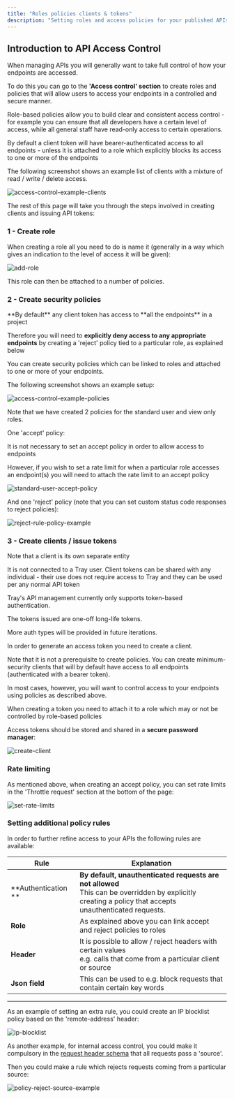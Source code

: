 ```yaml
---
title: "Roles policies clients & tokens"
description: "Setting roles and access policies for your published APIs"
---
```


## Introduction to API Access Control

When managing APIs you will generally want to take full control of how your endpoints are accessed.

To do this you can go to the **'Access control' section** to create roles and policies that will allow users to access your endpoints in a controlled and secure manner.

Role-based policies allow you to build clear and consistent access control - for example you can ensure that all developers have a certain level of access, while all general staff have read-only access to certain operations.

<Warning>
By default a client token will have bearer-authenticated access to all endpoints - unless it is attached to a role which explicitly blocks its access to one or more of the endpoints
</Warning>

The following screenshot shows an example list of clients with a mixture of read / write / delete access. 

![access-control-example-clients](/images/platform/api-management/access-control/7mCyYrGG5CXrkDtOT0ZPkt_access-control-example-clients.png)

The rest of this page will take you through the steps involved in creating clients and issuing API tokens:

### 1 - Create role

When creating a role all you need to do is name it (generally in a way which gives an indication to the level of access it will be given):

![add-role](/images/platform/api-management/access-control/4EnaHGSXnygN4BZGp0pYWn_add-role.png)

This role can then be attached to a number of policies.

### 2 - Create security policies

<Warning>
**By default** any client token has access to **all the endpoints** in a project 

Therefore you will need to **explicitly deny access to any appropriate endpoints** by creating a 'reject' policy tied to a particular role, as explained below
</Warning>

You can create security policies which can be linked to roles and attached to one or more of your endpoints.

The following screenshot shows an example setup:

![access-control-example-policies](/images/platform/api-management/access-control/4mPzbgt5pL4uhNTsN57OTV_access-control-example-policies.png)

Note that we have created 2 policies for the standard user and view only roles.

One 'accept' policy:

<Info>
It is not necessary to set an accept policy in order to allow access to endpoints

However, if you wish to set a rate limit for when a particular role accesses an endpoint(s) you will need to attach the rate limit to an accept policy
</Info>

![standard-user-accept-policy](/images/platform/api-management/access-control/1rUwVjUJ1e49s7lVLlkBL9_standard-user-accept-policy.png)

And one 'reject' policy (note that you can set custom status code responses to reject policies):

![reject-rule-policy-example](/images/platform/api-management/access-control/BqZO5pn50vcAhfSpvHiOz_reject-rule-policy-example.png)

### 3 - Create clients / issue tokens

<Warning>
Note that a client is its own separate entity

It is not connected to a Tray user. Client tokens can be shared with any individual - their use does not require access to Tray and they can be used per any normal API token
</Warning>

<Info>
Tray's API management currently only supports token-based authentication.

The tokens issued are one-off long-life tokens.

More auth types will be provided in future iterations.
</Info>

In order to generate an access token you need to create a client.

Note that it is not a prerequisite to create policies. You can create minimum-security clients that will by default have access to all endpoints (authenticated with a bearer token).

In most cases, however, you will want to control access to your endpoints using policies as described above.

When creating a token you need to attach it to a role which may or not be controlled by role-based policies

Access tokens should be stored and shared in a **secure password manager**:

![create-client](/images/platform/api-management/access-control/1k5JNbrqxpa86u8yHJA39p_create-client.png)

### Rate limiting

As mentioned above, when creating an accept policy, you can set rate limits in the 'Throttle request' section at the bottom of the page:

![set-rate-limits](/images/platform/api-management/access-control/3obAoo4xySQQyFQU1tRmEd_set-rate-limits.png)

### Setting additional policy rules

In order to further refine access to your APIs the following rules are available:

| Rule | Explanation |
| --- | --- |
| **Authentication    ** | **By default, unauthenticated requests are not allowed**<br/>This can be overridden by explicitly creating a policy that accepts<br/>unauthenticated requests. |
| **Role** | As explained above you can link accept and reject policies to roles<br/> |
| **Header** | It is possible to allow / reject headers with certain values<br/>e.g. calls that come from a particular client or source |
| **Json field** | This can be used to e.g. block requests that contain certain key words |

---

As an example of setting an extra rule, you could create an IP blocklist policy based on the 'remote-address' header:

![ip-blocklist](/images/platform/api-management/access-control/5XrboBFx1FAtK51r08T29X_ip-blocklist.png)

As another example, for internal access control, you could make it compulsory in the [request header schema](/tray-uac/api-management/create-endpoints/#request-schema---headers) that all requests pass a 'source'.

Then you could make a rule which rejects requests coming from a particular source:

![policy-reject-source-example](/images/platform/api-management/access-control/3R9FvMY4G8dRDw1mYj2kd1_policy-reject-source-example.png)
